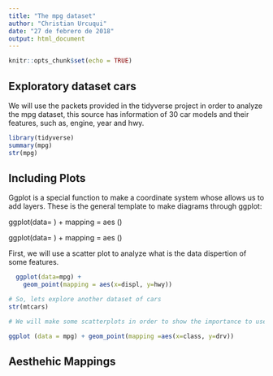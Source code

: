 ```yaml
---
title: "The mpg dataset"
author: "Christian Urcuqui"
date: "27 de febrero de 2018"
output: html_document
---
```


```r
knitr::opts_chunk$set(echo = TRUE)
```

## Exploratory dataset cars

We will use the packets provided in the tidyverse project in order to analyze the mpg dataset, this source has information of 30 car models and their features, such as, engine, year and hwy.


```r
library(tidyverse)
summary(mpg)
str(mpg)

```

## Including Plots

Ggplot is a special function to make a coordinate system whose allows us to add layers. These is the general template to make diagrams through ggplot:

ggplot(data= <DATA> ) + 
  <GEOM FUNCTION> mapping = aes (<MAPPING>)
  
ggplot(data= <Dataset> ) + 
  <funcion del grafico> mapping = aes (<mapeo de las variables>)  
  
First, we will use a scatter plot to analyze what is the data dispertion of some features. 

```r

  ggplot(data=mpg) + 
    geom_point(mapping = aes(x=displ, y=hwy))

```

```r
# So, lets explore another dataset of cars
str(mtcars)

# We will make some scatterplots in order to show the importance to use nominal values and do not use categorical features. 

ggplot (data = mpg) + geom_point(mapping =aes(x=class, y=drv))

```
## Aesthehic Mappings